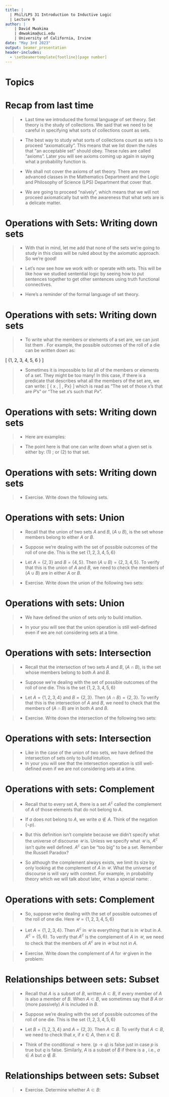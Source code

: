 ```yaml
---
title: | 
  | Phil/LPS 31 Introduction to Inductive Logic
  | Lecture 9
author: |
    | David Mwakima
    | dmwakima@uci.edu
    | University of California, Irvine
date: "May 3rd 2023"
output: beamer_presentation
header-includes:
  - \setbeamertemplate{footline}[page number]
---
```


# Topics

\begin{itemize}
\item Operations on Sets

\item Relationships between Sets
\end{itemize}


# Recap from last time

>- Last time we introduced the formal language of set theory. Set theory is the study of collections. We said that we need to be careful in specifying what sorts of collections count as sets. 

>- The best way to study what sorts of collections count as sets is to proceed "axiomatically". This means that we list down the rules that "an acceptable set" should obey. These rules are called "axioms". Later you will see axioms coming up again in saying what a probability function is.

>- We shall not cover the axioms of set theory. There are more advanced classes in the Mathematics Department and the Logic and Philosophy of Science (LPS) Department that cover that.

>- We are going to proceed "naïvely", which means that we will not proceed axiomatically but with the awareness that what sets are is a delicate matter. 

# Operations with Sets: Writing down sets

>- With that in mind, let me add that none of the sets we're going to study in this class will be ruled about by the axiomatic approach. So we're good!

>- Let's now see how we work with or operate with sets. This will be like how we studied sentential logic by seeing how to put sentences together to get other sentences using truth functional connectives.

>- Here's a reminder of the formal language of set theory.\begin{itemize} \item \textcolor{red}{a, b, c, $\dots$, m, n, $\dots$} as \textcolor{red}{constant} symbols for \textcolor{red}{terms}.
\item \textcolor{red}{x, y, z} as symbols for \textcolor{red}{variables}, which range over terms.
\item Upper case letters \textcolor{red}{$P, Q, R, S, T, \dots, A, B, C, D,\dots, M, \dots$} of the English alphabet as symbols for \textcolor{red}{sets}.
\item \textcolor{red}{$\in$} to denote the "<is a member of>" relation that holds of a term $a$ and a set $A$, whenever $a$ is in $A$, written $a \in A$.
\item \textcolor{red}{(} left bracket and \textcolor{red}{)} right bracket.
\item Set-forming operators: \textcolor{red}{$\cup$, $\cap$, $\mathcal{P}$} \end{itemize}

# Operations with sets: Writing down sets

>- To write what the members or elements of a set are, we can just list them \textcolor{red}{without repetition}. For example, the possible outcomes of the roll of a die can be written down as:

\[
\{1, 2, 3, 4, 5, 6 \}
\]

>- Sometimes it is impossible to list all of the members or elements of a set. They might be too many! In this case, if there is a predicate that describes what all the members of the set are, we can write:
\[
\{ x \, | \, Px\}
\] which is read as "The set of those $x$'s that are $P$'s" or "The set $x$'s such that $Px$".


# Operations with sets: Writing down sets

>- Here are examples: \begin{itemize} \item \[\mathbb{N} = \{n \, | \, n \,\text{is a natural number} \} = \{0, 1, 2, 3, 4, 5, 6, \dots \} \] 
\item\[\{n \in \mathbb{N} \, | \, n\, \text{is even} \} = \{0, 2, 4, 6, 8, 10, \dots \} \]
\item \[ \{n \in \mathbb{N}\, | \, n\, \text{is prime} \} = \{ 2, 3, 5, 7, 11, 13,\dots \} \] \item \[ \emptyset = \{n \in \mathbb{N} \, | \, n \,\text{is even}\,\text{and}\, n \, \text{is odd} \} \]
\end{itemize}

>- The point here is that one can write down what a given set is either by: (1) \textcolor{red}{listing its members}; or (2) \textcolor{red}{specifying the condition of membership} to that set.

# Operations with sets: Writing down sets

>- Exercise. Write down the following sets.\begin{itemize}
\item The set of days of the week.
\item The set of odd natural numbers.
\item The set of natural numbers that are multiples of six.
\item The set of all possible outcomes of tossing a fair coin \textcolor{red}{once}.
\item The set of all possible outcomes of tossing a fair coin \textcolor{red}{twice}.
\end{itemize}

# Operations with sets: Union

>- Recall that the union of two sets $A$ and $B$, $(A \cup B)$, is the set whose members belong to either $A$ or $B$.

>- Suppose we're dealing with the set of possible outcomes of the roll of one die. This is the set $\{1, 2, 3, 4, 5, 6 \}$

>- Let $A = \{2, 3\}$ and $B = \{4, 5\}$. Then $(A \cup B) = \{ 2, 3, 4, 5\}$. To verify that this is the union of $A$ and $B$, we need to check the members of $(A \cup B)$ are in either $A$ or $B$.

>- Exercise. Write down the union of the following two sets: \begin{itemize} \item $A = \{1 \}$, $B = \{ 2 \}$ 
\item $A = \{2, 4, 6\}$, $B = \{ 1, 3, 5\}$
\item $A = \{1, 6\}$, $B = \{3, 4\}$
\item $A = \{n \in \mathbb{N} \, | \, n\, \text{is even} \}$, $B = \{n \in \mathbb{N} \, | \, n\, \text{is odd} \}$
\end{itemize}

# Operations with sets: Union

>- We have defined the union of \textcolor{red}{two} sets only to build intuition. 

>- In your \textcolor{red}{Homework 5} you will see that the union operation is still well-defined even if we are not considering \textcolor{red}{two} sets at a time.

# Operations with sets: Intersection

>- Recall that the intersection of two sets $A$ and $B$, $(A \cap B)$, is the set whose members belong to both $A$ and $B$.

>- Suppose we're dealing with the set of possible outcomes of the roll of one die. This is the set $\{1, 2, 3, 4, 5, 6 \}$

>- Let $A = \{1, 2, 3, 4\}$ and $B = \{2, 3\}$. Then $(A \cap B) = \{ 2, 3\}$. To verify that this is the intersection of $A$ and $B$, we need to check that \textcolor{red}{all} the members of $(A \cap B)$ are in both $A$ and $B$.

>- Exercise. Write down the intersection of the following two sets: \begin{itemize} \item $A = \{1, 2\}$, $B = \{ 2 \}$ 
\item $A = \{2, 4, 6\}$, $B = \{1, 2, 4, 5\}$
\item $A = \{3, 5, 6\}$, $B = \{1, 3, 5, 6\}$
\item $A = \{n \in \mathbb{N} \, | \, n\, \text{is even} \}$, $B = \{n \in \mathbb{N} \, | \, n\, \text{is odd} \}$
\end{itemize}

# Operations with sets: Intersection

>- Like in the case of the union of two sets, we have defined the intersection of \textcolor{red}{two} sets only to build intuition. 
>- In your \textcolor{red}{Homework 5} you will see that the intersection operation is still well-defined even if we are not considering \textcolor{red}{two} sets at a time.

# Operations with sets: Complement

>- Recall that to every set $A$, there is a set $A^{c}$ called the complement of $A$ of those elements that do not belong to $A$. 

>- If $a$ does not belong to $A$, we write $a \notin A$. Think of the negation $(\lnot p)$.

>- But this definition isn't complete because we didn't specify what the universe of discourse $\mathcal{U}$ is. Unless we specify what $\mathcal{U}$ is, $A^{c}$ isn't quite well defined. $A^{c}$ can be "too big" to be a set. Remember the Russell Paradox?

>- So although the complement always exists, we limit its size by only looking at the complement of $A$ in $\mathcal{U}$. What the universe of discourse is will vary with context. For example, in probability theory which we will talk about later, $\mathcal{U}$ has a special name: \textcolor{red}{the sample space}.

# Operations with sets: Complement

>- So, suppose we're dealing with the set of possible outcomes of the roll of one die. Here $\mathcal{U} = \{1, 2, 3, 4, 5, 6 \}$

>- Let $A = \{1, 2, 3, 4\}$. Then $A^{c}$ in $\mathcal{U}$ is everything that is in $\mathcal{U}$ but \textcolor{red}{not} in $A$. $A^{c} = \{5, 6\}$. To verify that $A^{c}$ is the complement of $A$ in $\mathcal{U}$, we need to check that the members of $A^{c}$ are in $\mathcal{U}$ but not in $A$.

>- Exercise. Write down the complement of $A$ for $\mathcal{U}$ given in the problem: \begin{itemize} \item $A = \{1, 2\}$, $\mathcal{U} = \{1, 2, 3, 4, 5, 6 \}$ 
\item $A = \{2, 4, 6\}$, $\mathcal{U} = \{1, 2, 3, 4, 5, 6 \}$
\item $A = \{3, 5, 6\}$, $\mathcal{U} = \{1, 2, 3, 4, 5, 6 \}$
\item $A = \{n \in \mathbb{N} \, | \, n\, \text{is even} \}$, $\mathcal{U} = \mathbb{N}$
\end{itemize}

# Relationships between sets: Subset

>- Recall that $A$ is a subset of $B$, written $A \subset B$, if every member of $A$ is also a member of $B$. When $A \subset B$, we sometimes say that $B$ \textcolor{red}{includes} $A$ or (more passively) $A$ is included in $B$.

>- Suppose we're dealing with the set of possible outcomes of the roll of one die. This is the set $\{1, 2, 3, 4, 5, 6 \}$

>- Let $B = \{1, 2, 3, 4\}$ and $A = \{2, 3\}$. Then $A \subset B$. To verify that $A \subset B$, we need to check that \textcolor{red}{for all} $x$, if $x \in A$, then $x \in B$. 

>- Think of the conditional $\to$ here. $(p \to q)$ is false just in case $p$ is true but $q$ is false. Similarly, $A$ is \textcolor{red}{not} a subset of $B$ if there is a \textcolor{red}{counterexample}, i.e., $a \in A$ but $a \notin B$.

# Relationships between sets: Subset

>- Exercise. Determine whether $A \subset B$: \begin{itemize} \item $B = \{1, 2\}$, $A = \{ 2 \}$ 
\item $B = \{2, 4, 6\}$, $A = \{1, 2, 4, 5\}$
\item $A = \{3, 5, 6\}$, $B = \{1, 3, 5, 6\}$
\item $A = \{n \in \mathbb{N} \, | \, n\, \text{is even} \}$, $B = \mathbb{N}$.
\item $A = \emptyset$, $B = \{ 1, 2, 3\}$
\end{itemize}















